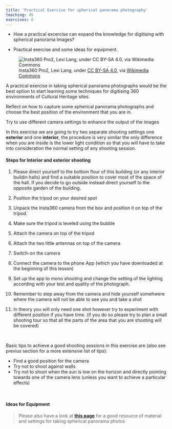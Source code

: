 ```yaml
---
title: 'Practical Exercise for spherical panorama photography'
teaching: 45
exercises: 0
---
```


:::::::::::::::::::::::::::::::::::::: questions 

- How a practical excercise can expand the knowledge for digitising with spherical panorama Images?

::::::::::::::::::::::::::::::::::::::::::::::::


:::::::::::::::::::::::::::::::::::::: objectives 

- Practical exercise and some ideas for equipment.

::::::::::::::::::::::::::::::::::::::::::::::::

<!--
<span style="color:red">
NICOLA PLEASE: explain with text how a practical exercise will be done. This does not have to be long. It works as an introduction to how people will do the exercise and can work for the long term usage of the resource. 
</span>-->


![Insta360 Pro2, Lexi Lang, under [ CC BY-SA 4.0](https://creativecommons.org/licenses/by-sa/4.0), via [Wikimedia Commons](https://commons.wikimedia.org/wiki/File:Insta360_Pro2.png)](https://upload.wikimedia.org/wikipedia/commons/4/47/Insta360_Pro2.png) 
 

A practical exercise in taking spherical panorama photographs would be the best option to start learning some techniques for digitising 360 environments of Cultural Heritage sites.



:::::::::::::::::::::::::::::::::::::: challenge 

Reflect on how to capture some spherical panorama photographs and choose the best position of the environment that you are in.

Try to use different camera settings to enhance the output of the images


:::::::::::::::::::::


In this exercise we are going to try two separate shooting settings one **exterior** and one **interior**, the procedure is very similar the only difference when you are inside is the lower light condition so that you will have to take into consideration the normal setting of any shooting session.

#### Steps for Interior and exterior shooting

1. Please direct yourself to the bottom flour of this building (or any interior buildin halls) and find a suitable position to cover most of the space of the hall. If you decide to go outside instead direct yourself to the opposite garden of the building.

2. Position the tripod on your desired spot

3. Unpack the Insta360 camera from the box and position it on top of the tripod.

4. Make sure the tripod is leveled using the bubble

5. Attach the camera on top of the tripod

6. Attach the two little antennas on top of the camera

7. Switch-on the camera

8. Connect the camera to the  phone App (which you have downloaded at the beginning of this lesson)

9. Set up the app to mono shooting and change the setting of the lighting according with your test and quality of the photograph.

10. Remember to step away from the camera and hide yourself somehwere where the camera will not be able to see you and take a shot

11. In theory you will only need one shot however try to experiment with different position if you have time. (if you do so please try to plan a small shooting tour so that all the parts of the area that you are shooting will be covered)







\





Basic tips to achieve a good shooting sessions in this exercise are (also see previus section for a more extensive list of tips):

 - Find a good position for the camera
 - Try not to shoot against walls
 - Try not to shoot when the sun is low on the horizon and directly pointing towards one of the camera lens (unless you want to achieve a particular effects)
 
\

#### Ideas for Equipment


> Please also have a look at [**this page**](http://learn360photography.com/) for  a good resource of material and settings for taking spherical panorama photos
 
 \
 
